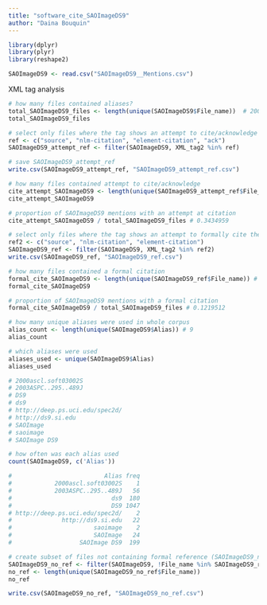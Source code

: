 ```yaml
---
title: "software_cite_SAOImageDS9"
author: "Daina Bouquin"
---
```


```r
library(dplyr)
library(plyr)
library(reshape2)

SAOImageDS9 <- read.csv("SAOImageDS9__Mentions.csv")
```

XML tag analysis
```r
# how many files contained aliases?
total_SAOImageDS9_files <- length(unique(SAOImageDS9$File_name))  # 200
total_SAOImageDS9_files

# select only files where the tag shows an attempt to cite/acknowledge (SAOImageDS9_attempt_ref)
ref <- c("source", "nlm-citation", "element-citation", "ack")
SAOImageDS9_attempt_ref <- filter(SAOImageDS9, XML_tag2 %in% ref)

# save SAOImageDS9_attempt_ref
write.csv(SAOImageDS9_attempt_ref, "SAOImageDS9_attempt_ref.csv")

# how many files contained attempt to cite/acknowledge
cite_attempt_SAOImageDS9 <- length(unique(SAOImageDS9_attempt_ref$File_name)) # 169
cite_attempt_SAOImageDS9

# proportion of SAOImageDS9 mentions with an attempt at citation
cite_attempt_SAOImageDS9 / total_SAOImageDS9_files # 0.3434959

# select only files where the tag shows an attempt to formally cite the software (SAOImageDS9_ref)
ref2 <- c("source", "nlm-citation", "element-citation")
SAOImageDS9_ref <- filter(SAOImageDS9, XML_tag2 %in% ref2)
write.csv(SAOImageDS9_ref, "SAOImageDS9_ref.csv")

# how many files contained a formal citation
formal_cite_SAOImageDS9 <- length(unique(SAOImageDS9_ref$File_name)) # 60
formal_cite_SAOImageDS9

# proportion of SAOImageDS9 mentions with a formal citation
formal_cite_SAOImageDS9 / total_SAOImageDS9_files # 0.1219512

# how many unique aliases were used in whole corpus
alias_count <- length(unique(SAOImageDS9$Alias)) # 9
alias_count

# which aliases were used
aliases_used <- unique(SAOImageDS9$Alias)
aliases_used

# 2000ascl.soft03002S
# 2003ASPC..295..489J
# DS9
# ds9
# http://deep.ps.uci.edu/spec2d/
# http://ds9.si.edu
# SAOImage
# saoimage
# SAOImage DS9

# how often was each alias used
count(SAOImageDS9, c('Alias'))

#                          Alias freq
#            2000ascl.soft03002S    1
#            2003ASPC..295..489J   56
#                            ds9  180
#                            DS9 1047
# http://deep.ps.uci.edu/spec2d/    2
#              http://ds9.si.edu   22
#                       saoimage    2
#                       SAOImage   24
#                   SAOImage DS9  199

# create subset of files not containing formal reference (SAOImageDS9_no_ref)
SAOImageDS9_no_ref <- filter(SAOImageDS9, !File_name %in% SAOImageDS9_ref$File_name)
no_ref <- length(unique(SAOImageDS9_no_ref$File_name)) 
no_ref

write.csv(SAOImageDS9_no_ref, "SAOImageDS9_no_ref.csv")
```